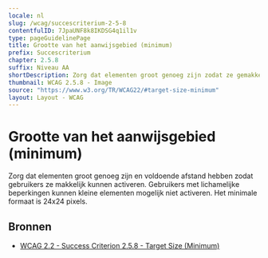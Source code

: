 ```yaml
---
locale: nl
slug: /wcag/succescriterium-2-5-8
contentfulID: 7JpaUNF8k8IKDSG4q1il1v
type: pageGuidelinePage
title: Grootte van het aanwijsgebied (minimum)
prefix: Succescriterium
chapter: 2.5.8
suffix: Niveau AA
shortDescription: Zorg dat elementen groot genoeg zijn zodat ze gemakkelijk geactiveerd kunnen worden.  Gebruikers met lichamelijke beperkingen kunnen kleine elementen niet activeren als ze dicht bij elkaar staan. Het minimale formaat is 24x24 pixels.
thumbnail: WCAG 2.5.8 - Image
source: "https://www.w3.org/TR/WCAG22/#target-size-minimum"
layout: Layout - WCAG
---
```


# Grootte van het aanwijsgebied (minimum)

Zorg dat elementen groot genoeg zijn en voldoende afstand hebben zodat gebruikers ze makkelijk kunnen activeren. Gebruikers met lichamelijke beperkingen kunnen kleine elementen mogelijk niet activeren. Het minimale formaat is 24x24 pixels.

## Bronnen

- [WCAG 2.2 - Success Criterion 2.5.8 - Target Size (Minimum)](https://www.w3.org/TR/WCAG22/#target-size-minimum)